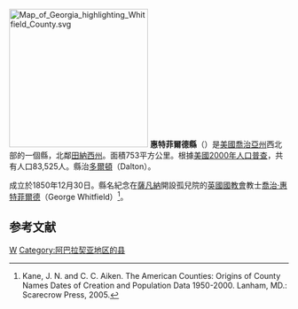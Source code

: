 {{noteTA
|T=zh-hans:惠特菲尔德县 (佐治亚州);zh-hk:惠特菲爾德縣 (喬治亞州);zh-tw:惠特菲爾德郡 (喬治亞州);
}}

[[File:Map_of_Georgia_highlighting_Whitfield_County.svg|250px]]
'''惠特菲爾德縣'''（{{lang-en|Whitfield County}}）是[[美國|美國]][[喬治亞州|喬治亞州]]西北部的一個縣，北鄰[[田納西州|田納西州]]。面積753平方公里。根據[[美國2000年人口普查|美國2000年人口普查]]，共有人口83,525人。縣治[[多爾頓_(喬治亞州)|多爾頓]]（Dalton）。

成立於1850年12月30日。縣名紀念在[[薩凡納|薩凡納]]開設孤兒院的[[英國國教會|英國國教會]]教士[[喬治·惠特菲爾德|喬治·惠特菲爾德]]（George Whitfield）<ref>Kane, J. N. and C. C. Aiken. The American Counties: Origins of County Names Dates of Creation and Population Data 1950-2000. Lanham, MD.: Scarecrow Press, 2005.</ref>。

== 参考文献 ==
<div class="references-small">
<references />
</div>
{{惠特菲爾德縣 (喬治亞州)}}
{{Georgia}}

[[Category:佐治亚州行政区划|W]]
[[Category:阿巴拉契亚地区的县|Category:阿巴拉契亚地区的县]]